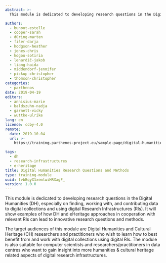 ```yaml
---
abstract: >-
  This module is dedicated to developing research questions in the Digital Humanities (DH), especially on finding, working with, and contributing data to digital collections and using digital Research Infrastructures (RIs).

authors:
  - bunout-estelle
  - cooper-sarah
  - düring-marten
  - fišer-darja
  - hodgson-heather
  - jones-chris
  - kogou-sotiria
  - lenardič-jakob
  - liang-haida
  - middendorf-jennifer
  - pickup-christopher
  - thomson-christopher
categories:
  - parthenos
date: 2019-04-19
editors:
  - annisius-marie
  - baldszuhn-nadja
  - garnett-vicky
  - wuttke-ulrike
lang: en
licence: ccby-4.0
remote:
  date: 2019-10-04
  url: >-
    https://training.parthenos-project.eu/sample-page/digital-humanities-research-questions-and-methods/

tags:
  - dh
  - research-infrastructures
  - e-heritage
title: Digital Humanities Research Questions and Methods
type: training-module
uuid: fvbBqyX1xemlwiHRXagF_
version: 1.0.0
---
```


This module is dedicated to developing research questions in the Digital Humanities (DH), especially on finding, working with, and contributing data to digital collections and using digital Research Infrastructures (RIs). It will show examples of how DH and eHeritage approaches in cooperation with relevant RIs can lead to innovative research questions and methods.

The target audiences of this module are Digital Humanities and Cultural Heritage (CH) researchers and practitioners who wish to learn how to best benefit from and work with digital collections using digital RIs. The module is also suitable for computer scientists and researchers/practitioners in data centres who want to gain insight into more humanities & cultural heritage related aspects of digital research infrastructures.

<CTA
  title="Interested in learning more?"
  subtitle="Check out Digital Humanities Research Questions and Methods on PARTHENOS"
  url="https://training.parthenos-project.eu/sample-page/digital-humanities-research-questions-and-methods/"
/>
